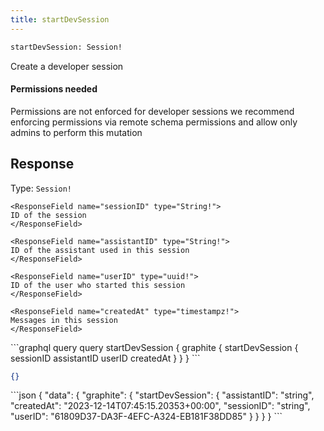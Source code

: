 ```yaml
---
title: startDevSession
---
```


```graphql
startDevSession: Session!
```

Create a developer session

#### Permissions needed

Permissions are not enforced for developer sessions
we recommend enforcing permissions via remote schema permissions
and allow only admins to perform this mutation



## Response

Type: `Session!`





    
    <ResponseField name="sessionID" type="String!">
    ID of the session
    </ResponseField>
    
    <ResponseField name="assistantID" type="String!">
    ID of the assistant used in this session
    </ResponseField>
    
    <ResponseField name="userID" type="uuid!">
    ID of the user who started this session
    </ResponseField>
    
    <ResponseField name="createdAt" type="timestampz!">
    Messages in this session
    </ResponseField>
    



<RequestExample>
```graphql query
query startDevSession {
  graphite {
    startDevSession {
      sessionID
      assistantID
      userID
      createdAt
    }
  }
}
```

```json variables
{}
```
</RequestExample>

<ResponseExample>
```json
{
  "data": {
    "graphite": {
      "startDevSession": {
        "assistantID": "string",
        "createdAt": "2023-12-14T07:45:15.20353+00:00",
        "sessionID": "string",
        "userID": "61809D37-DA3F-4EFC-A324-EB181F38DD85"
      }
    }
  }
}
```
</ResponseExample>
